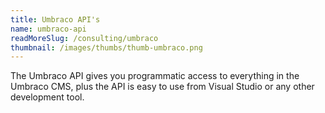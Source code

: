 ```yaml
---
title: Umbraco API's
name: umbraco-api
readMoreSlug: /consulting/umbraco
thumbnail: /images/thumbs/thumb-umbraco.png
---
```


The Umbraco API gives you programmatic access to everything in the Umbraco CMS, plus the API is easy to use from Visual Studio or any other development tool.
